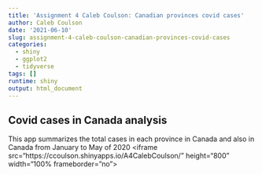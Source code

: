```yaml
---
title: 'Assignment 4 Caleb Coulson: Canadian provinces covid cases'
author: Caleb Coulson
date: '2021-06-10'
slug: assignment-4-caleb-coulson-canadian-provinces-covid-cases
categories:
  - shiny
  - ggplot2
  - tidyverse
tags: []
runtime: shiny
output: html_document 
---
```


## Covid cases in Canada analysis
This app summarizes the total cases in each province in Canada and also  in Canada from January to May of 2020
<iframe src="https://ccoulson.shinyapps.io/A4CalebCoulson/"
height="800" width="100% frameborder="no"></iframe>
